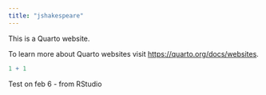 ```yaml
---
title: "jshakespeare"
---
```


This is a Quarto website.

To learn more about Quarto websites visit <https://quarto.org/docs/websites>.

```r
1 + 1
```

Test on feb 6 - from RStudio
